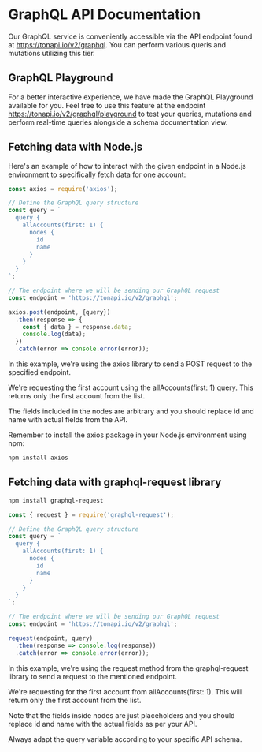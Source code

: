 # GraphQL API Documentation

Our GraphQL service is conveniently accessible via the API endpoint found at https://tonapi.io/v2/graphql. You can perform various queris and mutations utilizing this tier.

## GraphQL Playground

For a better interactive experience, we have made the GraphQL Playground available for you. Feel free to use this feature at the endpoint https://tonapi.io/v2/graphql/playground to test your queries, mutations and perform real-time queries alongside a schema documentation view.

## Fetching data with Node.js

Here's an example of how to interact with the given endpoint in a Node.js environment to specifically fetch data for one account:

```js
const axios = require('axios');

// Define the GraphQL query structure
const query = `
  query {
    allAccounts(first: 1) {
      nodes {
        id
        name
      }
    }
  }
`;

// The endpoint where we will be sending our GraphQL request
const endpoint = 'https://tonapi.io/v2/graphql';

axios.post(endpoint, {query})
  .then(response => {
    const { data } = response.data;
    console.log(data);
  })
  .catch(error => console.error(error));
```

In this example, we're using the axios library to send a POST request to the specified endpoint. 

We're requesting the first account using the allAccounts(first: 1) query. This returns only the first account from the list. 

The fields included in the nodes are arbitrary and you should replace id and name with actual fields from the API.

Remember to install the axios package in your Node.js environment using npm:

```bash
npm install axios
```

## Fetching data with graphql-request library

```bash
npm install graphql-request
```

```js
const { request } = require('graphql-request');

// Define the GraphQL query structure
const query = `
  query {
    allAccounts(first: 1) {
      nodes {
        id
        name
      }
    }
  }
`;

// The endpoint where we will be sending our GraphQL request
const endpoint = 'https://tonapi.io/v2/graphql';

request(endpoint, query)
  .then(response => console.log(response))
  .catch(error => console.error(error));
```


In this example, we're using the request method from the graphql-request library to send a request to the mentioned endpoint. 

We're requesting for the first account from allAccounts(first: 1). This will return only the first account from the list.

Note that the fields inside nodes are just placeholders and you should replace id and name with the actual fields as per your API.

Always adapt the query variable according to your specific API schema.